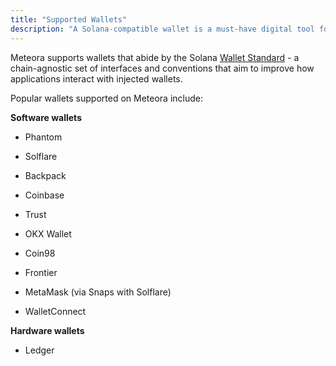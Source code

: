 ```yaml
---
title: "Supported Wallets"
description: "A Solana-compatible wallet is a must-have digital tool for you to receive, send, store, and manage your cryptocurrencies or non-fungible tokens (NFTs) on the Solana blockchain. Just like using any other decentralized application (Dapp) on Solana, you will need to first connect your wallet on Meteora in order to add liquidity to a pool or execute other transactions."
---
```


Meteora supports wallets that abide by the Solana [Wallet Standard](https://github.com/wallet-standard/wallet-standard) - a chain-agnostic set of interfaces and conventions that aim to improve how applications interact with injected wallets.

Popular wallets supported on Meteora include:

**Software wallets**

* Phantom

* Solflare

* Backpack

* Coinbase

* Trust

* OKX Wallet

* Coin98

* Frontier

* MetaMask (via Snaps with Solflare)

* WalletConnect

**Hardware wallets**

* Ledger
